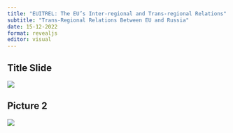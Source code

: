```yaml
---
title: "EUITREL: The EU’s Inter-regional and Trans-regional Relations"
subtitle: "Trans-Regional Relations Between EU and Russia"
date: 15-12-2022
format: revealjs
editor: visual
---
```


## Title Slide

![](/lecture/images/Emre Erşen 2022 Autumn/Emre Erşen 2022 Autumn.png)

## Picture 2

![](/lecture/images/Emre Erşen 2022 Autumn/WhatsApp Image 2023-12-10 at 1.00.20 AM.jpeg)
